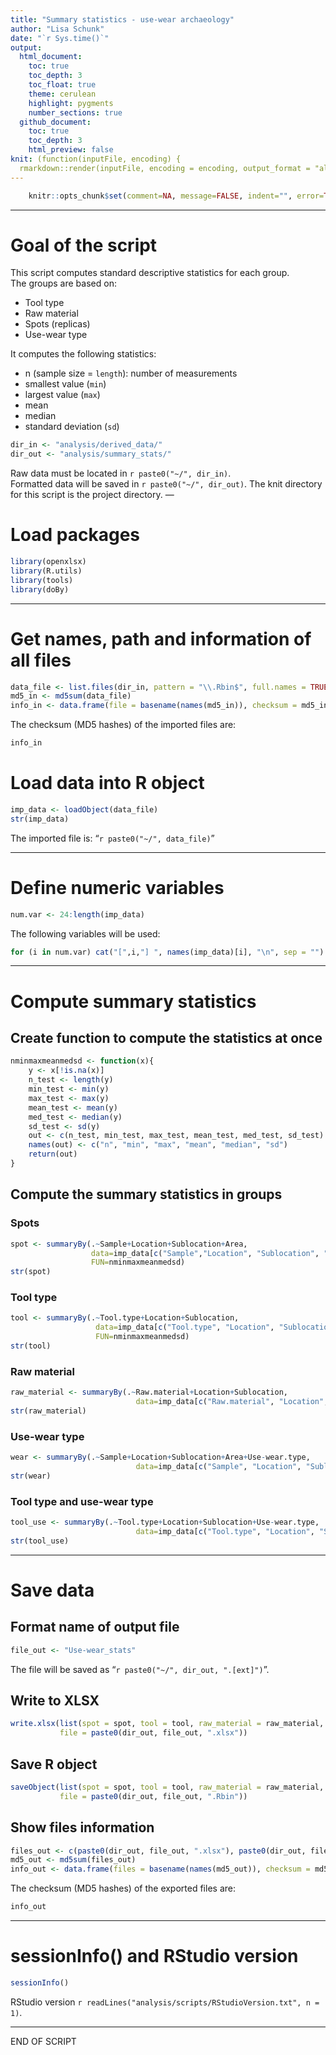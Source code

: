 ```yaml
---
title: "Summary statistics - use-wear archaeology" 
author: "Lisa Schunk"
date: "`r Sys.time()`"
output:
  html_document:
    toc: true
    toc_depth: 3
    toc_float: true
    theme: cerulean
    highlight: pygments
    number_sections: true
  github_document: 
    toc: true
    toc_depth: 3
    html_preview: false
knit: (function(inputFile, encoding) {
  rmarkdown::render(inputFile, encoding = encoding, output_format = "all", knit_root_dir = rprojroot::find_rstudio_root_file()) })
---
```



```r
	knitr::opts_chunk$set(comment=NA, message=FALSE, indent="", error=TRUE)
```

---


# Goal of the script
This script computes standard descriptive statistics for each group.  
The groups are based on:

* Tool type
* Raw material
* Spots (replicas) 
* Use-wear type


It computes the following statistics:  

* n (sample size = `length`): number of measurements  
* smallest value (`min`)  
* largest value (`max`)
* mean  
* median  
* standard deviation (`sd`)

```r
dir_in <- "analysis/derived_data/"
dir_out <- "analysis/summary_stats/"
```

Raw data must be located in `r paste0("~/", dir_in)`.  
Formatted data will be saved in `r paste0("~/", dir_out)`.
The knit directory for this script is the project directory.
---


# Load packages
```r
library(openxlsx)
library(R.utils)
library(tools)
library(doBy)
```


---

# Get names, path and information of all files 
```r
data_file <- list.files(dir_in, pattern = "\\.Rbin$", full.names = TRUE)
md5_in <- md5sum(data_file)
info_in <- data.frame(file = basename(names(md5_in)), checksum = md5_in, row.names = NULL)
```


The checksum (MD5 hashes) of the imported files are:  
```r
info_in
```


# Load data into R object
```r
imp_data <- loadObject(data_file)
str(imp_data)
```

The imported file is: "`r paste0("~/", data_file)`"  



---


# Define numeric variables
```r
num.var <- 24:length(imp_data)
```

The following variables will be used: 

```r
for (i in num.var) cat("[",i,"] ", names(imp_data)[i], "\n", sep = "")
```

---


# Compute summary statistics
## Create function to compute the statistics at once
```r
nminmaxmeanmedsd <- function(x){
	y <- x[!is.na(x)]
	n_test <- length(y)
	min_test <- min(y)
	max_test <- max(y)
	mean_test <- mean(y)
 	med_test <- median(y)
 	sd_test <- sd(y)
 	out <- c(n_test, min_test, max_test, mean_test, med_test, sd_test)
 	names(out) <- c("n", "min", "max", "mean", "median", "sd")
 	return(out)
}
```

##  Compute the summary statistics in groups
### Spots
```r
spot <- summaryBy(.~Sample+Location+Sublocation+Area, 
                  data=imp_data[c("Sample","Location", "Sublocation", "Area" , names(imp_data)[num.var])], 
                  FUN=nminmaxmeanmedsd)
str(spot)
```


### Tool type 
```r
tool <- summaryBy(.~Tool.type+Location+Sublocation, 
                   data=imp_data[c("Tool.type", "Location", "Sublocation", names(imp_data)[num.var])], 
                   FUN=nminmaxmeanmedsd)
str(tool)
```

### Raw material
```r
raw_material <- summaryBy(.~Raw.material+Location+Sublocation, 
                            data=imp_data[c("Raw.material", "Location", "Sublocation", names(imp_data)[num.var])], FUN=nminmaxmeanmedsd)
str(raw_material)
```

### Use-wear type
```r
wear <- summaryBy(.~Sample+Location+Sublocation+Area+Use-wear.type, 
                            data=imp_data[c("Sample", "Location", "Sublocation", "Area","Use-wear.type", names(imp_data)[num.var])], FUN=nminmaxmeanmedsd)
str(wear)
```

### Tool type and use-wear type
```r
tool_use <- summaryBy(.~Tool.type+Location+Sublocation+Use-wear.type, 
                            data=imp_data[c("Tool.type", "Location", "Sublocation","Use-wear.type", names(imp_data)[num.var])], FUN=nminmaxmeanmedsd)
str(tool_use)
```


---

# Save data
## Format name of output file
```r
file_out <- "Use-wear_stats"
```
The file will be saved as "`r paste0("~/", dir_out, ".[ext]")`".


## Write to XLSX
```r
write.xlsx(list(spot = spot, tool = tool, raw_material = raw_material, wear = wear, tool_use = tool_use), 
           file = paste0(dir_out, file_out, ".xlsx"))
```


## Save R object
```r
saveObject(list(spot = spot, tool = tool, raw_material = raw_material, wear = wear, tool_use = tool_use), 
           file = paste0(dir_out, file_out, ".Rbin"))
```


## Show files information
```r
files_out <- c(paste0(dir_out, file_out, ".xlsx"), paste0(dir_out, file_out, ".Rbin"))
md5_out <- md5sum(files_out)
info_out <- data.frame(files = basename(names(md5_out)), checksum = md5_out, row.names = NULL)
```

The checksum (MD5 hashes) of the exported files are:  
```r
info_out
```


---

# sessionInfo() and RStudio version

```r
sessionInfo()
```

RStudio version `r readLines("analysis/scripts/RStudioVersion.txt", n = 1)`.


---

END OF SCRIPT
